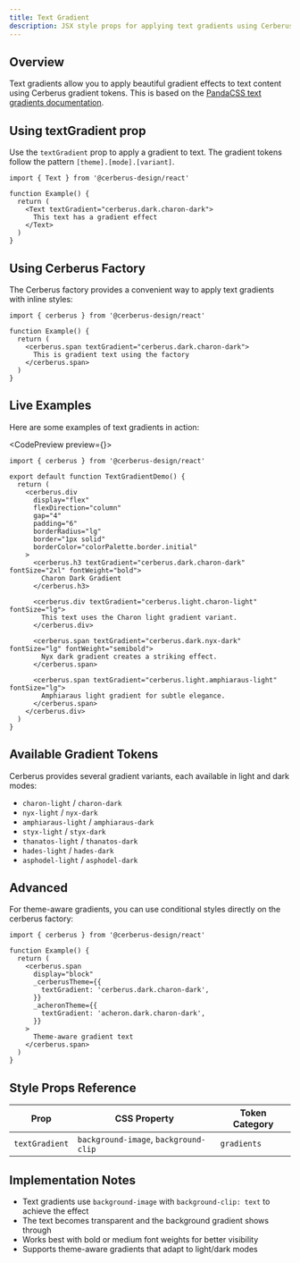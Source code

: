 ```yaml
---
title: Text Gradient
description: JSX style props for applying text gradients using Cerberus tokens
---
```



## Overview

Text gradients allow you to apply beautiful gradient effects to text content using Cerberus gradient tokens. This is based on the [PandaCSS text gradients documentation](https://panda-css.com/docs/docs/utilities/gradients#text-gradients).

## Using textGradient prop

Use the `textGradient` prop to apply a gradient to text. The gradient tokens follow the pattern `[theme].[mode].[variant]`.

```tsx
import { Text } from '@cerberus-design/react'

function Example() {
  return (
    <Text textGradient="cerberus.dark.charon-dark">
      This text has a gradient effect
    </Text>
  )
}
```

## Using Cerberus Factory

The Cerberus factory provides a convenient way to apply text gradients with inline styles:

```tsx
import { cerberus } from '@cerberus-design/react'

function Example() {
  return (
    <cerberus.span textGradient="cerberus.dark.charon-dark">
      This is gradient text using the factory
    </cerberus.span>
  )
}
```

## Live Examples

Here are some examples of text gradients in action:

<CodePreview preview={<TextGradientPreview />}>
```tsx title="Text gradient examples"
import { cerberus } from '@cerberus-design/react'

export default function TextGradientDemo() {
  return (
    <cerberus.div 
      display="flex" 
      flexDirection="column" 
      gap="4"
      padding="6"
      borderRadius="lg"
      border="1px solid"
      borderColor="colorPalette.border.initial"
    >
      <cerberus.h3 textGradient="cerberus.dark.charon-dark" fontSize="2xl" fontWeight="bold">
        Charon Dark Gradient
      </cerberus.h3>
      
      <cerberus.div textGradient="cerberus.light.charon-light" fontSize="lg">
        This text uses the Charon light gradient variant.
      </cerberus.div>
      
      <cerberus.span textGradient="cerberus.dark.nyx-dark" fontSize="lg" fontWeight="semibold">
        Nyx dark gradient creates a striking effect.
      </cerberus.span>
      
      <cerberus.span textGradient="cerberus.light.amphiaraus-light" fontSize="lg">
        Amphiaraus light gradient for subtle elegance.
      </cerberus.span>
    </cerberus.div>
  )
}
```
</CodePreview>

## Available Gradient Tokens

Cerberus provides several gradient variants, each available in light and dark modes:

- `charon-light` / `charon-dark`
- `nyx-light` / `nyx-dark` 
- `amphiaraus-light` / `amphiaraus-dark`
- `styx-light` / `styx-dark`
- `thanatos-light` / `thanatos-dark`
- `hades-light` / `hades-dark`
- `asphodel-light` / `asphodel-dark`

## Advanced

For theme-aware gradients, you can use conditional styles directly on the cerberus factory:

```tsx
import { cerberus } from '@cerberus-design/react'

function Example() {
  return (
    <cerberus.span
      display="block"
      _cerberusTheme={{
        textGradient: 'cerberus.dark.charon-dark',
      }}
      _acheronTheme={{
        textGradient: 'acheron.dark.charon-dark',
      }}
    >
      Theme-aware gradient text
    </cerberus.span>
  )
}
```

## Style Props Reference

| Prop           | CSS Property                           | Token Category |
| -------------- | -------------------------------------- | -------------- |
| `textGradient` | `background-image`, `background-clip`  | `gradients`    |

## Implementation Notes

- Text gradients use `background-image` with `background-clip: text` to achieve the effect
- The text becomes transparent and the background gradient shows through
- Works best with bold or medium font weights for better visibility
- Supports theme-aware gradients that adapt to light/dark modes
